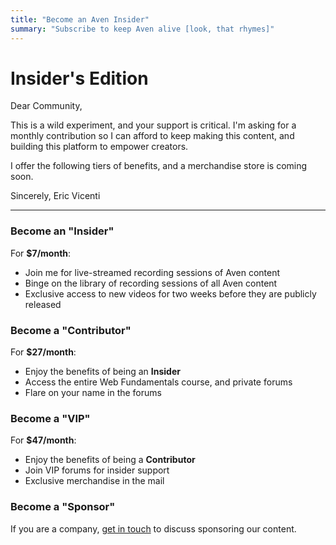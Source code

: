```yaml
---
title: "Become an Aven Insider"
summary: "Subscribe to keep Aven alive [look, that rhymes]"
---
```


# Insider's Edition

Dear Community,

This is a wild experiment, and your support is critical. I'm asking for a monthly contribution so I can afford to keep making this content, and building this platform to empower creators.

I offer the following tiers of benefits, and a merchandise store is coming soon.

Sincerely,
Eric Vicenti

***

### Become an "Insider"

For **$7/month**:

- Join me for live-streamed recording sessions of Aven content
- Binge on the library of recording sessions of all Aven content
- Exclusive access to new videos for two weeks before they are publicly released

### Become a "Contributor"

For **$27/month**:

- Enjoy the benefits of being an **Insider**
- Access the entire Web Fundamentals course, and private forums
- Flare on your name in the forums

### Become a "VIP"

For **$47/month**:

- Enjoy the benefits of being a **Contributor**
- Join VIP forums for insider support
- Exclusive merchandise in the mail

### Become a "Sponsor"

If you are a company, [get in touch](mailto:admin@aven.io) to discuss sponsoring our content.
